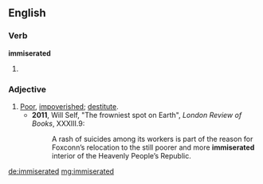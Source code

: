 ==English==

===Verb===
'''immiserated'''

# {{past of|[[immiserate]]}}

===Adjective===
{{en-adj}}

# [[poor|Poor]], [[impoverished]]; [[destitute]].
#*'''2011''', Will Self, "The frowniest spot on Earth", ''London Review of Books'', XXXIII.9:
#*:A rash of suicides among its workers is part of the reason for Foxconn’s relocation to the still poorer and more '''immiserated''' interior of the Heavenly People’s Republic.

[[de:immiserated]]
[[mg:immiserated]]